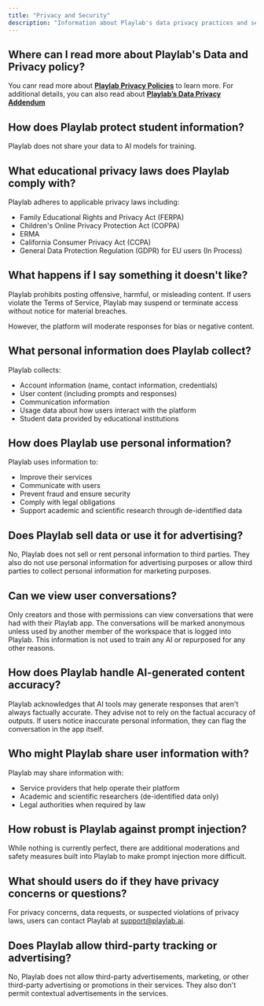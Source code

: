 ```yaml
---
title: "Privacy and Security"
description: "Information about Playlab's data privacy practices and security measures"
---
```

## Where can I read more about Playlab's Data and Privacy policy?
You canr read more about [**Playlab Privacy Policies**](https://www.playlab.ai/policies) to learn more.
For additional details, you can also read about [**Playlab’s Data Privacy Addendum**](https://docs.google.com/document/d/1XHmT75RCuuIzuZFCWLm992V1oyAkO9Zv/edit)

## How does Playlab protect student information?

Playlab does not share your data to AI models for training.

## What educational privacy laws does Playlab comply with?

Playlab adheres to applicable privacy laws including:
- Family Educational Rights and Privacy Act (FERPA)
- Children's Online Privacy Protection Act (COPPA)
- ERMA
- California Consumer Privacy Act (CCPA)
- General Data Protection Regulation (GDPR) for EU users (In Process)

## What happens if I say something it doesn't like?

Playlab prohibits posting offensive, harmful, or misleading content. If users violate the Terms of Service, Playlab may suspend or terminate access without notice for material breaches.

However, the platform will moderate responses for bias or negative content.

## What personal information does Playlab collect?

Playlab collects:
- Account information (name, contact information, credentials)
- User content (including prompts and responses)
- Communication information
- Usage data about how users interact with the platform
- Student data provided by educational institutions

## How does Playlab use personal information?

Playlab uses information to:
- Improve their services
- Communicate with users
- Prevent fraud and ensure security
- Comply with legal obligations
- Support academic and scientific research through de-identified data

## Does Playlab sell data or use it for advertising?

No, Playlab does not sell or rent personal information to third parties. They also do not use personal information for advertising purposes or allow third parties to collect personal information for marketing purposes.


## Can we view user conversations?

Only creators and those with permissions can view conversations that were had with their Playlab app. The conversations will be marked anonymous unless used by another member of the workspace that is logged into Playlab. This information is not used to train any AI or repurposed for any other reasons.

## How does Playlab handle AI-generated content accuracy?

Playlab acknowledges that AI tools may generate responses that aren't always factually accurate. They advise not to rely on the factual accuracy of outputs. If users notice inaccurate personal information, they can flag the conversation in the app itself.

## Who might Playlab share user information with?

Playlab may share information with:
- Service providers that help operate their platform
- Academic and scientific researchers (de-identified data only)
- Legal authorities when required by law

## How robust is Playlab against prompt injection?

While nothing is currently perfect, there are additional moderations and safety measures built into Playlab to make prompt injection more difficult.

## What should users do if they have privacy concerns or questions?

For privacy concerns, data requests, or suspected violations of privacy laws, users can contact Playlab at [support@playlab.ai](mailto:support@playlab.ai).

## Does Playlab allow third-party tracking or advertising?

No, Playlab does not allow third-party advertisements, marketing, or other third-party advertising or promotions in their services. They also don't permit contextual advertisements in the services.